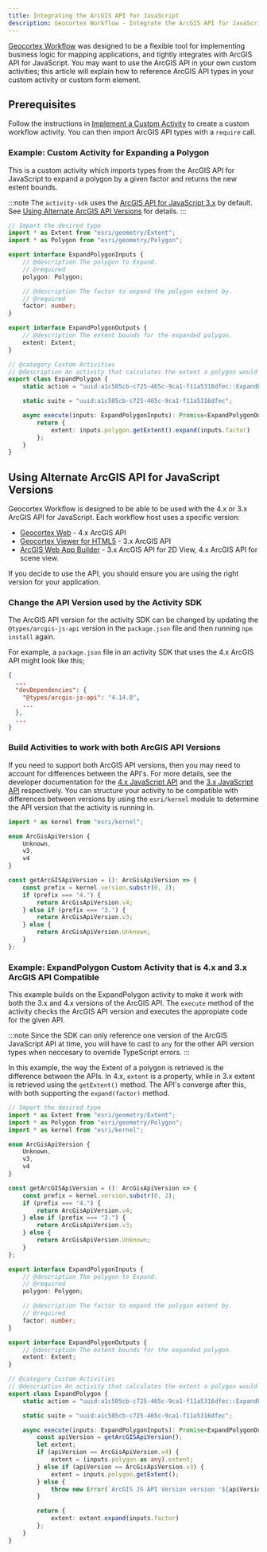 ```yaml
---
title: Integrating the ArcGIS API for JavaScript
description: Geocortex Workflow - Integrate the ArcGIS API for JavaScript into custom activities for web applications
---
```



[Geocortex Workflow](https://apps.geocortex.com/workflow/designer/) was designed to be a flexible tool for implementing business logic for mapping applications, and tightly integrates with ArcGIS API for JavaScript. You may want to use the ArcGIS API in your own custom activities; this article will explain how to reference ArcGIS API types in your custom activity or custom form element.

## Prerequisites

<WebPrereqs />

Follow the instructions in [Implement a Custom Activity](implement-custom-activity-web.mdx) to create a custom workflow activity. You can then import ArcGIS API types with a `require` call.

### Example: Custom Activity for Expanding a Polygon

This is a custom activity which imports types from the ArcGIS API for JavaScript to expand a polygon by a given factor and returns the new extent bounds.

:::note
The `activity-sdk` uses the [ArcGIS API for JavaScript 3.x](https://developers.arcgis.com/javascript/3/) by default. See [Using Alternate ArcGIS API Versions](integrating-the-esri-api-web.mdx#using-alternate-arcgis-api-for-javascript-versions) for details.
:::

```ts
// Import the desired type
import * as Extent from "esri/geometry/Extent";
import * as Polygon from "esri/geometry/Polygon";

export interface ExpandPolygonInputs {
    // @description The polygon to Expand.
    // @required
    polygon: Polygon;

    // @description The factor to expand the polygon extent by.
    // @required
    factor: number;
}

export interface ExpandPolygonOutputs {
    // @description The extent bounds for the expanded polygon.
    extent: Extent;
}

// @category Custom Activities
// @description An activity that calculates the extent a polygon would cover if it was expanded by a given factor.
export class ExpandPolygon {
    static action = "uuid:a1c505cb-c725-465c-9ca1-f11a5316dfec::ExpandPolygon";

    static suite = "uuid:a1c505cb-c725-465c-9ca1-f11a5316dfec";

    async execute(inputs: ExpandPolygonInputs): Promise<ExpandPolygonOutputs> {
        return {
            extent: inputs.polygon.getExtent().expand(inputs.factor)
        };
    }
}
```

## Using Alternate ArcGIS API for JavaScript Versions

Geocortex Workflow is designed to be able to be used with the 4.x or 3.x ArcGIS API for JavaScript. Each workflow host uses a specific version:

-   [Geocortex Web](https://www.geocortex.com/products/gxw/) - 4.x ArcGIS API
-   [Geocortex Viewer for HTML5](https://www.geocortex.com/products/geocortex-essentials/) - 3.x ArcGIS API
-   [ArcGIS Web App Builder](https://www.esri.com/en-us/arcgis/products/web-appbuilder/overview) - 3.x ArcGIS API for 2D View, 4.x ArcGIS API for scene view.

If you decide to use the API, you should ensure you are using the right version for your application.

### Change the API Version used by the Activity SDK

The ArcGIS API version for the activity SDK can be changed by updating the `@types/arcgis-js-api` version in the `package.json` file and then running `npm install` again.

For example, a `package.json` file in an activity SDK that uses the 4.x ArcGIS API might look like this;

```json
{
  ...
  "devDependencies": {
    "@types/arcgis-js-api": "4.14.0",
    ...
  },
  ...
}
```

### Build Activities to work with both ArcGIS API Versions

If you need to support both ArcGIS API versions, then you may need to account for differences between the API's. For more details, see the developer documentation for the [4.x JavaScript API](https://developers.arcgis.com/javascript/) and the [3.x JavaScript API](https://developers.arcgis.com/javascript/3/) respectively.
You can structure your activity to be compatible with differences between versions by using the `esri/kernel` module to determine the API version that the activity is running in.

```ts
import * as kernel from "esri/kernel";

enum ArcGisApiVersion {
    Unknown,
    v3,
    v4
}

const getArcGISApiVersion = (): ArcGisApiVersion => {
    const prefix = kernel.version.substr(0, 2);
    if (prefix === "4.") {
        return ArcGisApiVersion.v4;
    } else if (prefix === "3.") {
        return ArcGisApiVersion.v3;
    } else {
        return ArcGisApiVersion.Unknown;
    }
};
```

### Example: ExpandPolygon Custom Activity that is 4.x and 3.x ArcGIS API Compatible

This example builds on the ExpandPolygon activity to make it work with both the 3.x and 4.x versions of the ArcGIS API. The `execute` method of the activity checks the ArcGIS API version and executes the appropiate code for the given API.

:::note
Since the SDK can only reference one version of the ArcGIS JavaScript API at time, you will have to cast to `any` for the other API version types when neccesary to override TypeScript errors.
:::

In this example, the way the Extent of a polygon is retrieved is the difference between the APIs. In 4.x, `extent` is a property, while in 3.x extent is retrieved using the `getExtent()` method. The API's converge after this, with both supporting the `expand(factor)` method.

```ts
// Import the desired type
import * as Extent from "esri/geometry/Extent";
import * as Polygon from "esri/geometry/Polygon";
import * as kernel from "esri/kernel";

enum ArcGisApiVersion {
    Unknown,
    v3,
    v4
}

const getArcGISApiVersion = (): ArcGisApiVersion => {
    const prefix = kernel.version.substr(0, 2);
    if (prefix === "4.") {
        return ArcGisApiVersion.v4;
    } else if (prefix === "3.") {
        return ArcGisApiVersion.v3;
    } else {
        return ArcGisApiVersion.Unknown;
    }
};

export interface ExpandPolygonInputs {
    // @description The polygon to Expand.
    // @required
    polygon: Polygon;

    // @description The factor to expand the polygon extent by.
    // @required
    factor: number;
}

export interface ExpandPolygonOutputs {
    // @description The extent bounds for the expanded polygon.
    extent: Extent;
}

// @category Custom Activities
// @description An activity that calculates the extent a polygon would cover if it was expanded by a given factor.
export class ExpandPolygon {
    static action = "uuid:a1c505cb-c725-465c-9ca1-f11a5316dfec::ExpandPolygon";

    static suite = "uuid:a1c505cb-c725-465c-9ca1-f11a5316dfec";

    async execute(inputs: ExpandPolygonInputs): Promise<ExpandPolygonOutputs> {
        const apiVersion = getArcGISApiVersion();
        let extent;
        if (apiVersion == ArcGisApiVersion.v4) {
            extent = (inputs.polygon as any).extent;
        } else if (apiVersion == ArcGisApiVersion.v3) {
            extent = inputs.polygon.getExtent();
        } else {
            throw new Error(`ArcGIS JS API Version version '${apiVersion}' not recognized.`);
        }

        return {
            extent: extent.expand(inputs.factor)
        };
    }
}
```
